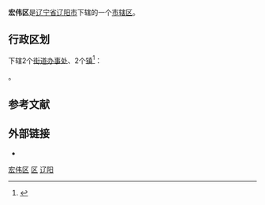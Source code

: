 {{Infobox China County
| county = 宏伟区
| usedname = 
| nameorigin = 
| Photo = 
| Photoname = 
| map = ChinaLiaoyangHongwei.png
| map_caption = 
| Pinyin =  Hóngwěi Qū
| Belong = [[辽宁省|辽宁省]][[辽阳市|辽阳市]]
| Types = [[市辖区|市辖区]]
| admincode =  
| founded = 
| seat = 健康路9号
| officerTitle = 
| officer = 
| officerTitle2 = 
| officer2 = 
| division = 5
| town = 2
| township = 
| subdistrict = 4
| dialect = 
| post code = 111003
| phone code = 0419
| coordinate = 
| area = 59
| area land = 
| area water = 
| census yr = 
| pop = 11万人
| density =  
| GDP = 
| GDP_as_of = 
| GDPPC = 
| carlicense = 辽K
| web = www.lyhw.gov.cn
| web_title = 宏伟区政府网
}}
'''宏伟区'''是[[辽宁省|辽宁省]][[辽阳市|辽阳市]]下辖的一个[[市辖区|市辖区]]。

== 行政区划 ==
{{PAGENAMEBASE}}下辖2个[[街道办事处|街道办事处]]、2个[[行政建制镇|镇]]<ref>{{PRC admin/ref sgc|21/10/04}}</ref>：

{{PRC admin/children|21/10/04}}。

== 参考文献 ==
{{reflist}}

== 外部链接 ==
* {{Official website|http://www.lyhw.gov.cn/|name=辽阳市宏伟区人民政府•辽阳国家高新技术产业开发区}}

{{辽宁行政区划小作品}}
{{宏伟区行政区划}}
{{辽阳市行政区划}}
{{辽宁行政区划}}

[[Category:宏伟区|]]
[[Category:辽阳区县市|区]]
[[Category:辽宁市辖区|辽阳]]